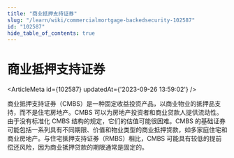 ```yaml
---
title: "商业抵押支持证券"
slug: "/learn/wiki/commercialmortgage-backedsecurity-102587"
id: "102587"
hide_table_of_contents: true
---
```



# 商业抵押支持证券

<ArticleMeta id={102587} updatedAt={'2023-09-26 13:59:02'} />
<div className='border-solid border-b border-t-0 my-4 border-[var(--ifm-color-gray-300)]' />

商业抵押支持证券（CMBS）是一种固定收益投资产品，以商业物业的抵押品支持，而不是住宅房地产。CMBS 可以为房地产投资者和商业贷款人提供流动性。由于没有标准化 CMBS 结构的规定，它们的估值可能很困难。CMBS 的基础证券可能包括一系列具有不同期限、价值和物业类型的商业抵押贷款，如多家庭住宅和商业房地产。与住宅抵押支持证券（RMBS）相比，CMBS 可能具有较低的提前偿还风险，因为商业抵押贷款的期限通常是固定的。
